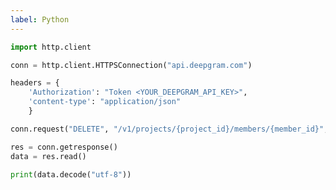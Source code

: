 ---
label: Python
---

```py
import http.client

conn = http.client.HTTPSConnection("api.deepgram.com")

headers = {
    'Authorization': "Token <YOUR_DEEPGRAM_API_KEY>",
    'content-type': "application/json"
    }

conn.request("DELETE", "/v1/projects/{project_id}/members/{member_id}", headers=headers)

res = conn.getresponse()
data = res.read()

print(data.decode("utf-8"))
```
